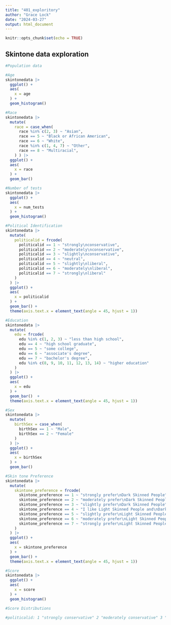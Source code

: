 ```yaml
---
title: "401_exploritory"
author: "Grace Lock"
date: "2024-03-27"
output: html_document
---
```


```r
knitr::opts_chunk$set(echo = TRUE)
```

## Skintone data exploration

```r
#Population data 

#Age
skintonedata |> 
  ggplot() + 
  aes(
    x = age
  ) + 
  geom_histogram()

#Race
skintonedata |> 
  mutate(
    race = case_when(
      race %in% c(2, 3) ~ "Asian",
      race == 5 ~ "Black or African American",
      race == 6 ~ "White",
      race %in% c(1, 4, 7) ~ "Other",
      race == 8 ~ "Multiracial",
    ) ) |>
  ggplot() + 
  aes(
    x = race
  ) + 
  geom_bar() 

#Number of tests
skintonedata |> 
  ggplot() + 
  aes(
    x = num_tests
  ) + 
  geom_histogram()

#Political Identification
skintonedata |> 
  mutate(
    politicalid = frcode(
      politicalid == 1 ~ "strongly\nconservative",
      politicalid == 2 ~ "moderately\nconservative",
      politicalid == 3 ~ "slightly\nconservative",
      politicalid == 4 ~ "neutral",
      politicalid == 5 ~ "slightly\nliberal",
      politicalid == 6 ~ "moderately\nliberal",
      politicalid == 7 ~ "strongly\nliberal"
    )
  ) |>
  ggplot() + 
  aes(
    x = politicalid
  ) + 
  geom_bar() +
  theme(axis.text.x = element_text(angle = 45, hjust = 1))

#Education
skintonedata |>
  mutate(
    edu = frcode(
      edu %in% c(1, 2, 3) ~ "less than high school",
      edu == 4 ~ "high school graduate",
      edu == 5 ~ "some college",
      edu == 6 ~ "associate's degree",
      edu == 7 ~ "bachelor's degree",
      edu %in% c(8, 9, 10, 11, 12, 13, 14) ~ "higher education"
    )
  ) |>
  ggplot() + 
  aes(
    x = edu
  ) + 
  geom_bar()  +
  theme(axis.text.x = element_text(angle = 45, hjust = 1))

#Sex
skintonedata |> 
  mutate(
    birthSex = case_when(
      birthSex == 1 ~ "Male",
      birthSex == 2 ~ "Female"
    )
  ) |>
  ggplot() +
  aes(
    x = birthSex
  ) + 
  geom_bar()

#Skin tone Preference
skintonedata |> 
  mutate(
    skintone_preference = frcode(
      skintone_preference == 1 ~ "strongly prefer\nDark Skinned People",
      skintone_preference == 2 ~ "moderately prefer\nDark Skinned People",
      skintone_preference == 3 ~ "slightly prefer\nDark Skinned People",
      skintone_preference == 4 ~ "I like Light Skinned People and\nDark\nSkinned People equally",
      skintone_preference == 5 ~ "slightly prefer\nLight Skinned People",
      skintone_preference == 6 ~ "moderately prefer\nLight Skinned People",
      skintone_preference == 7 ~ "strongly prefer\nLight Skinned People"
    )
  ) |> 
  ggplot() + 
  aes(
    x = skintone_preference
  ) + 
  geom_bar() +
  theme(axis.text.x = element_text(angle = 45, hjust = 1))

#Score  
skintonedata |> 
  ggplot() + 
  aes(
    x = score
  ) + 
  geom_histogram()
```

```r
#Score Distributions 

#politicalid: 1 "strongly conservative" 2 "moderately conservative" 3 "slightly conservative" 4 "neutral" 5 "slightly liberal" 6 "moderately liberal" 7 "strongly liberal"


```



